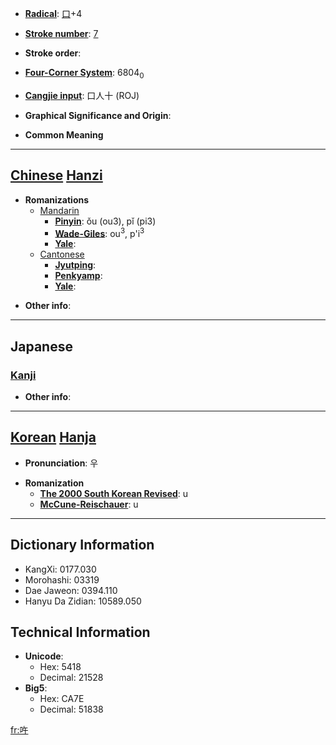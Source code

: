 * '''[[Wiktionary:Chinese radical index| Radical]]''': [[Wiktionary:Chinese radical index 口|口]]+4

* '''[[Wiktionary:Chinese total strokes index|Stroke number]]''': [[Wiktionary:Chinese total strokes index 7|7]]

* '''Stroke order''': 

* '''[[Wiktionary:Chinese four corner index|Four-Corner System]]''': 6804<sub>0</sub>

* '''[[Wiktionary:Chinese Cangjie index|Cangjie input]]''': 口人十 (ROJ)

* '''Graphical Significance and Origin''': 

* '''Common Meaning'''

----

== [[Chinese]] [[Hanzi]] ==

* '''Romanizations'''
** [[Mandarin]]
*** '''[[Pinyin]]''': ǒu (ou3), pǐ (pi3)
*** '''[[Wade-Giles]]''': ou<sup>3</sup>, p'i<sup>3</sup>
*** '''[[Yale]]''': 
**[[Cantonese]]
***'''[[Jyutping]]''':
***'''[[Penkyamp]]''': 
***'''[[Yale]]''': 

* '''Other info''': 

----

==Japanese==
===[[Kanji]]===
{{kanji|on readings=[[ごう]] (gō), [[ぐ]] (gu)
|kun readings=[[やわらぐ]] (yawaragu)
}}

* '''Other info''':  

----

== [[Korean]] [[Hanja]] ==

* '''Pronunciation''': 우

* '''Romanization'''
** '''[[The 2000 South Korean Revised Romanization|The 2000 South Korean Revised]]''': u
** '''[[McCune-Reischauer]]''': u

----

== Dictionary Information ==

* KangXi: 0177.030
* Morohashi: 03319
* Dae Jaweon: 0394.110
* Hanyu Da Zidian: 10589.050

== Technical Information ==

* '''Unicode''':
** Hex: 5418
** Decimal: 21528
* '''Big5''':
** Hex: CA7E
** Decimal: 51838

[[fr:吘]]